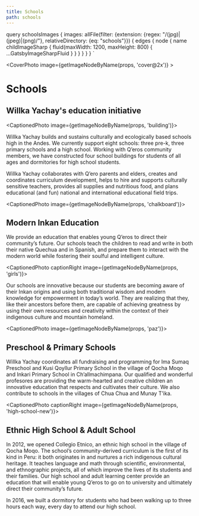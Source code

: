 ```yaml
---
title: Schools
path: schools
---
```




  query schoolsImages {
    images: allFile(filter: {extension: {regex: "/(jpg)|(jpeg)|(png)/"}, relativeDirectory: {eq: "schools"}}) {
      edges {
        node {
          name
          childImageSharp {
            fluid(maxWidth: 1200, maxHeight: 800) {
              ...GatsbyImageSharpFluid
            }
          }
        }
      }
    }
  }
`

<CoverPhoto image={getImageNodeByName(props, 'cover@2x')} >

# Schools
## Willka Yachay's education initiative

</CoverPhoto>



<CaptionedPhoto image={getImageNodeByName(props, 'building')}>

Willka Yachay builds and sustains culturally and ecologically based schools high in the Andes. We currently support eight schools: three pre-k, three primary schools and a high school. Working with Q’eros community members, we have constructed four school buildings for students of all ages and dormitories for high school students.

Willka Yachay collaborates with Q’ero parents and elders, creates and coordinates curriculum development, helps to hire and supports culturally sensitive teachers, provides all supplies and nutritious food, and plans educational (and fun) national and international educational field trips.


</CaptionedPhoto>



<CaptionedPhoto image={getImageNodeByName(props, 'chalkboard')}>

## Modern Inkan Education

We provide an education that enables young Q’eros to direct their community’s future. Our schools teach the children to read and write in both their native Quechua and in Spanish, and prepare them to interact with the modern world while fostering their soulful and intelligent culture.

</CaptionedPhoto>


<CaptionedPhoto  captionRight image={getImageNodeByName(props, 'girls')}>

Our schools are innovative because our students are becoming aware of their Inkan origins and using both traditional wisdom and modern knowledge for empowerment in today’s world. They are realizing that they, like their ancestors before them, are capable of achieving greatness by using their own resources and creativity within the context of their indigenous culture and mountain homeland.

</CaptionedPhoto>


<CaptionedPhoto image={getImageNodeByName(props, 'paz')}>

## Preschool & Primary Schools

Willka Yachay coordinates all fundraising and programming for Ima Sumaq Preschool and Kusi Qoyllur Primary School in the village of Qocha Moqo and Inkari Primary School in Ch’allmachimpana. Our qualified and wonderful profesores are providing the warm-hearted and creative children an innovative education that respects and cultivates their culture. We also contribute to schools in the villages of Chua Chua and Munay T’ika.

</CaptionedPhoto>


<CaptionedPhoto captionRight image={getImageNodeByName(props, 'high-school-new')}>

## Ethnic High School & Adult School

In 2012, we opened Collegio Etnico, an ethnic high school in the village of Qocha Moqo. The school’s community-derived curriculum is the first of its kind in Peru: it both originates in and nurtures a rich indigenous cultural heritage. It teaches language and math through scientific, environmental, and ethnographic projects, all of which improve the lives of its students and their families. Our high school and adult learning center provide an education that will enable young Q’eros to go on to university and ultimately direct their community’s future.

In 2016, we built a dormitory for students who had been walking up to three hours each way, every day to attend our high school. 

</CaptionedPhoto>

<CtaButton to="/qeros" text="Q’eros" caption="Meet the people we help" next />